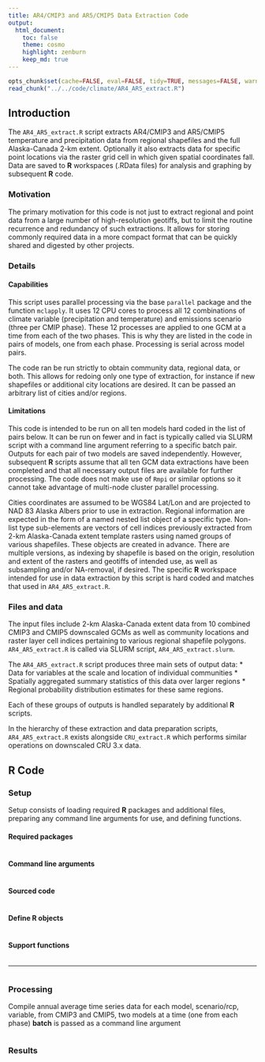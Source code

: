 ```yaml
---
title: AR4/CMIP3 and AR5/CMIP5 Data Extraction Code
output:
  html_document:
    toc: false
    theme: cosmo
    highlight: zenburn
    keep_md: true
---
```


```r
opts_chunk$set(cache=FALSE, eval=FALSE, tidy=TRUE, messages=FALSE, warnings=FALSE)
read_chunk("../../code/climate/AR4_AR5_extract.R")
```

## Introduction

The `AR4_AR5_extract.R` script extracts AR4/CMIP3 and AR5/CMIP5 temperature and precipitation data from regional shapefiles and the full Alaska-Canada 2-km extent.
Optionally it also extracts data for specific point locations via the raster grid cell in which given spatial coordinates fall.
Data are saved to **R** workspaces (.RData files) for analysis and graphing by subsequent **R** code.

### Motivation
The primary motivation for this code is not just to extract regional and point data from a large number of high-resolution geotiffs,
but to limit the routine recurrence and redundancy of such extractions.
It allows for storing commonly required data in a more compact format that can be quickly shared and digested by other projects.

### Details

#### Capabilities
This script uses parallel processing via the base `parallel` package and the function `mclapply`.
It uses 12 CPU cores to process all 12 combinations of climate variable (precipitation and temperature) and emissions scenario (three per CMIP phase).
These 12 processes are applied to one GCM at a time from each of the two phases.
This is why they are listed in the code in pairs of models, one from each phase.
Processing is serial across model pairs.

The code ran be run strictly to obtain community data, regional data, or both. This allows for redoing only one type of extraction, for instance if new shapefiles or additional city locations are desired.
It can be passed an arbitrary list of cities and/or regions.

#### Limitations
This code is intended to be run on all ten models hard coded in the list of pairs below.
It can be run on fewer and in fact is typically called via SLURM script with a command line argument referring to a specific batch pair.
Outputs for each pair of two models are saved independently.
However, subsequent **R** scripts assume that all ten GCM data extractions have been completed and that all necessary output files are available for further processing.
The code does not make use of `Rmpi` or similar options so it cannot take advantage of multi-node cluster parallel processing.

Cities coordinates are assumed to be WGS84 Lat/Lon and are projected to NAD 83 Alaska Albers prior to use in extraction.
Regional information are expected in the form of a named nested list object of a specific type.
Non-list type sub-elements are vectors of cell indices previously extracted from 2-km Alaska-Canada extent template rasters using named groups of various shapefiles.
These objects are created in advance. There are multiple versions, as indexing by shapefile is based on the origin, resolution and extent of the rasters and geotiffs of intended use,
as well as subsampling and/or NA-removal, if desired.
The specific **R** workspace intended for use in data extraction by this script is hard coded and matches that used in `AR4_AR5_extract.R`.

### Files and data
The input files include 2-km Alaska-Canada extent data from 10 combined CMIP3 and CMIP5 downscaled GCMs
as well as community locations and raster layer cell indices pertaining to various regional shapefile polygons.
`AR4_AR5_extract.R` is called via SLURM script, `AR4_AR5_extract.slurm`.

The `AR4_AR5_extract.R` script produces three main sets of output data:
* Data for variables at the scale and location of individual communities
* Spatially aggregated summary statistics of this data over larger regions
* Regional probability distribution estimates for these same regions.

Each of these groups of outputs is handled separately by additional **R** scripts.

In the hierarchy of these extraction and data preparation scripts, `AR4_AR5_extract.R` exists alongside `CRU_extract.R` which performs similar operations on downscaled CRU 3.x data.

## **R** Code

### Setup

Setup consists of loading required **R** packages and additional files, preparing any command line arguments for use, and defining functions.

#### Required packages

```r
```

#### Command line arguments

```r
```

#### Sourced code

```r
```

#### Define **R** objects

```r
```

#### Support functions

```r
```

----

```r
```

### Processing

Compile annual average time series data for each model, scenario/rcp, variable, from CMIP3 and CMIP5, two models at a time (one from each phase)
**batch** is passed as a command line argument

```r
```

### Results

```r
```
